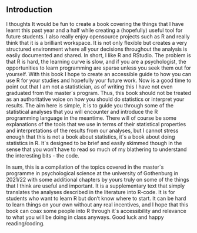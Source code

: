 ## Introduction

I thoughts It would be fun to create a book covering the things that I have learnt this past year and a half while creating a (hopefully) useful tool for future students. I also really enjoy opensource projects such as R and really think that it is a brilliant workspace. It is not only flexible but creates a very structured environment where all your decisions throughout the analysis is easily documented and shared. In short, I like R and RStudio. The problem is that R is hard, the learning curve is slow, and if you are a psychologist, the opportunities to learn programming are sparse unless you seek them out for yourself. With this book I hope to create an accessible guide to how you can use R for your studies and hopefully your future work. Now is a good time to point out that I am not a statistician, as of writing this I have not even graduated from the master´s program. Thus, this book should not be treated as an authoritative voice on how you should do statistics or interpret your results. The aim here is simple, it is to guide you through some of the statistical analyses that you will encounter and introduce the R programming language in the meantime. There will of course be some explanations of the tools that we use in terms of their statistical properties and interpretations of the results from our analyses, but I cannot stress enough that this is not a book about statistics, it´s a book about doing statistics in R. It´s designed to be brief and easily skimmed though in the sense that you won’t have to read so much of my blathering to understand the interesting bits - the code. 

In sum, this is a compilation of the topics covered in the master´s programme in psychological science at the university of Gothenburg in 2021/22 with some additional chapters by yours truly on some of the things that I think are useful and important. It is a supplementary text that simply translates the analyses described in the literature into R-code. It is for students who want to learn R but don’t know where to start. It can be hard to learn things on your own without any real incentives, and I hope that this book can coax some people into R through it´s accessibility and relevance to what you will be doing in class anyways. Good luck and happy reading/coding.  

